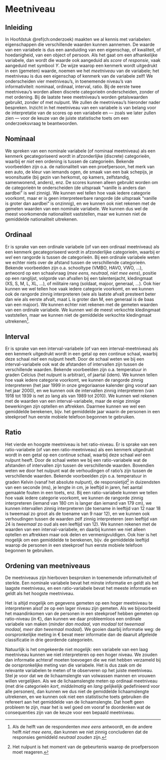 # Meetniveau {#ch:Meetniveau}

## Inleiding

In Hoofdstuk \@ref(ch:onderzoek) maakten we al kennis met variabelen:
eigenschappen die verschillende waarden kunnen aannemen. De waarde van
een variabele is dus een aanduiding van een eigenschap, of kwaliteit, of
hoedanigheid, van een object of persoon. Als het gaat om een
afhankelijke variabele, dan wordt die waarde ook aangeduid als *score*
of *responsie*, vaak aangeduid met symbool $Y$. De wijze waarop een
kenmerk wordt uitgedrukt in een (gemeten) waarde, noemen we het
*meetniveau* van de variabele; het meetniveau is dus een eigenschap of
kenmerk van de variabele zelf! We onderscheiden vier meetniveau's, in
toenemende niveau's van informativiteit: nominaal, ordinaal, interval,
ratio. Bij de eerste twee meetniveau's worden alleen discrete
categorieën onderscheiden, zonder of met ordening. Bij de laatste twee
meetniveau's worden getalswaarden gebruikt, zonder of met nulpunt. We
zullen de meetniveau's hieronder nader bespreken. Inzicht in het
meetniveau van een variabele is van belang voor de interpretatie van de
scores op een variabele en --- zoals we later zullen zien --- voor de
keuze van de juiste statistische toets om een onderzoeksvraag te
beantwoorden.

## Nominaal {#sec:nominaal}

We spreken van een nominale variabele (of nominaal meetniveau) als een
kenmerk gecategoriseerd wordt in afzonderlijke (discrete) categorieën,
waarbij er *niet* een ordening is tussen de categorieën. Bekende
voorbeelden zijn o.a. de nationaliteit van een proefpersoon, het merk
van een auto, de kleur van iemands ogen, de smaak van een bak schepijs,
je woonsituatie (bij gezin van herkomst, op kamers, zelfstandig,
samenwonend, anders), enz. De scores kunnen alleen gebruikt worden om de
categorieën te onderscheiden (de uitspraak "vanille is anders dan
aardbei" is wel zinnig). We kunnen wel tellen hoe vaak iedere categorie
voorkomt, maar er is geen interpreteerbare rangorde (de uitspraak "vanille
is groter dan aardbei" is onzinnig), en we kunnen ook niet rekenen met
de gemeten waarden van een nominale variabele. We kunnen dus wel de
meest voorkomende nationaliteit vaststellen, maar we kunnen niet de
gemiddelde nationaliteit uitrekenen.

## Ordinaal {#sec:ordinaal}

Er is sprake van een ordinale variabele (of van een ordinaal meetniveau)
als een kenmerk gecategoriseerd wordt in afzonderlijke categorieën,
waarbij er *wel* een rangorde is tussen de categorieën. Bij een ordinale
variabele weten we echter niets over de afstand tussen de verschillende
categorieën. Bekende voorbeelden zijn o.a. schooltype (VMBO, HAVO, VWO,
...), antwoord op een schaalvraag (*mee eens, neutraal, niet mee eens*),
positie op een ranglijst, volgorde van afvallen bij een talentenjacht,
kledingmaat (XS, S, M, L, XL, ...), of militaire rang (soldaat, majoor,
generaal, ...). Ook hier kunnen we wel tellen hoe vaak iedere categorie
voorkomt, en we kunnen ook de rangorde zinnig interpreteren (wie als
laatste afvalt presteert beter dan wie als eerste afvalt, maat L is
groter dan M, een generaal is de baas van een majoor). We kunnen echter
niet rekenen met de gemeten waarden van een ordinale variabele. We
kunnen wel de meest verkochte kledingmaat vaststellen, maar we kunnen
niet de gemiddelde verkochte kledingmaat uitrekenen[^fn04-1].

## Interval {#sec:interval}

Er is sprake van een interval-variabele (of van een interval-meetniveau)
als een kenmerk uitgedrukt wordt in een getal op een continue schaal,
waarbij deze schaal *niet* een nulpunt heeft. Door de schaal weten we
bij een interval-variabele ook wat de afstanden of intervallen zijn
tussen de verschillende waarden. Bekende voorbeelden zijn o.a.
temperatuur in graden Celcius (het nulpunt is arbitrair), of jaartal
(idem). We kunnen tellen hoe vaak iedere categorie voorkomt, we kunnen
de rangorde zinnig interpreteren (het jaar 1999 in onze gregoriaanse
kalender ging vooraf aan het jaar 2000), en we kunnen ook de intervallen
zinnig interpreteren (van 1918 tot 1939 is net zo lang als van 1989 tot
2010). We kunnen wel rekenen met de waarden van een interval-variabele,
maar de enige zinnige bewerkingen zijn optellen en aftrekken. Daarmee
kunnen we wel een gemiddelde berekenen, bijv. het gemiddelde jaar waarin de
personen in een steekproef hun eerste mobiele telefoon begonnen te gebruiken.

## Ratio {#sec:ratio}

Het vierde en hoogste meetniveau is het ratio-niveau. Er is sprake van
een ratio-variabele (of van een ratio-meetniveau) als een kenmerk
uitgedrukt wordt in een getal op een continue schaal, waarbij deze
schaal *wel* een nulpunt heeft. Door de schaal weten we bij een
ratio-variabele wat de afstanden of intervallen zijn tussen de
verschillende waarden. Bovendien weten we door het nulpunt wat de
verhoudingen of ratio's zijn tussen de verschillende waarden. Bekende
voorbeelden zijn o.a. temperatuur in graden Kelvin (vanaf het absolute
nulpunt), de responsietijd[^fn04-2] in duizendsten van een seconde (ms), je
lengte in cm, je leeftijd in jaren, het aantal gemaakte fouten in een
toets, enz. Bij een ratio-variabele kunnen we tellen hoe vaak iedere
categorie voorkomt, we kunnen de rangorde zinnig interpreteren (iemand
van 180 cm is langer dan iemand van 179 cm), we kunnen intervallen
zinnig interpreteren (de toename in leeftijd van 12 naar 18 is tweemaal
zo groot als de toename van 9 naar 12), en we kunnen ook verhoudingen
tussen de waarden zelf zinnig interpreteren (een leeftijd van 24 is
*tweemaal* zo oud als een leeftijd van 12). We kunnen rekenen met de
waarden van een interval-variabele, en daarbij kunnen we niet alleen
optellen en aftrekken maar ook delen en vermenigvuldigen. Ook hier is
het mogelijk om een gemiddelde te berekenen, bijv. de gemiddelde leeftijd
waarop de personen in een steekproef hun eerste mobiele telefoon begonnen te gebruiken.

## Ordening van meetniveaus {#sec:ordeningvanmeetniveaus}

De meetniveaus zijn hierboven besproken in toenemende informativiteit of
sterkte. Een nominale variabele bevat het minste informatie en geldt als
het laagste meetniveau, en een ratio-variabele bevat het meeste
informatie en geldt als het hoogste meetniveau.

Het is altijd mogelijk om gegevens gemeten op een hoger meetniveau te
interpreteren alsof ze op een lager niveau zijn gemeten. Als we
bijvoorbeeld het maandinkomen van de personen in een steekproef hebben
gemeten op ratio-niveau (in €), dan kunnen we daar probleemloos een
ordinale variabele van maken (*minder dan modaal, van modaal tot
tweemaal modaal, meer dan tweemaal modaal*). We gooien daarbij
informatie weg: de oorspronkelijke meting in € bevat meer informatie dan
de daaruit afgeleide classificatie in drie geordende categorieën.

Natuurlijk is het omgekeerde niet mogelijk: een variabele van een laag
meetniveau kunnen we niet interpreteren op een hoger niveau. We zouden
dan informatie achteraf moeten toevoegen die we niet hebben verzameld
bij de oorspronkelijke meting van die variabele. Het is dus zaak om de
relevante variabelen te meten of te observeren op het juiste meetniveau. 
Stel je
voor dat we de lichaamslengte van volwassen mannen en vrouwen willen
vergelijken. Als we de lichaamslengte meten op ordinaal meetniveau (met
drie categorieën *kort*, *middelmatig* en *lang* gelijkelijk
gedefinieerd voor alle personen), dan kunnen we dus niet de gemiddelde
lichaamslengte uitrekenen, en we kunnen ook niet een statistische toets
gebruiken die refereert aan het gemiddelde van de lichaamslengte. Dat
hoeft geen probleem te zijn, maar het is wel goed om vooraf te
doordenken wat de consequenties zijn van de keuze voor een bepaald
meetniveau.

[^fn04-1]: Als de helft van de respondenten *mee eens* antwoordt, en de
    andere helft *niet mee eens*, dan kunnen we niet zinnig concluderen
    dat de responsies gemiddeld *neutraal* zouden zijn.

[^fn04-2]: Het nulpunt is het moment van de gebeurtenis waarop de
    proefpersoon moet reageren.
